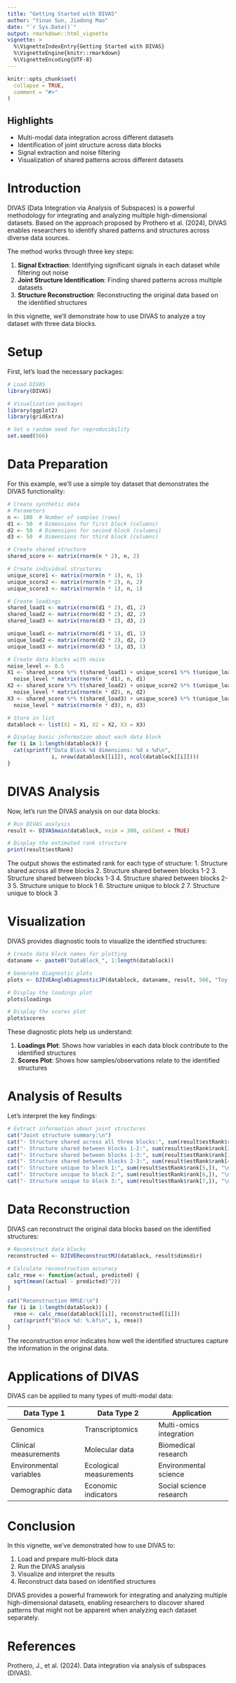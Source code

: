 ```yaml
---
title: "Getting Started with DIVAS"
author: "Yinuo Sun, Jiadong Mao"
date: "`r Sys.Date()`"
output: rmarkdown::html_vignette
vignette: >
  %\VignetteIndexEntry{Getting Started with DIVAS}
  %\VignetteEngine{knitr::rmarkdown}
  %\VignetteEncoding{UTF-8}
---
```


```r
knitr::opts_chunk$set(
  collapse = TRUE,
  comment = "#>"
)
```

## Highlights

- Multi-modal data integration across different datasets
- Identification of joint structure across data blocks
- Signal extraction and noise filtering
- Visualization of shared patterns across different datasets

# Introduction

DIVAS (Data Integration via Analysis of Subspaces) is a powerful methodology for integrating and analyzing multiple high-dimensional datasets. Based on the approach proposed by Prothero et al. (2024), DIVAS enables researchers to identify shared patterns and structures across diverse data sources.

The method works through three key steps:

1. **Signal Extraction**: Identifying significant signals in each dataset while filtering out noise
2. **Joint Structure Identification**: Finding shared patterns across multiple datasets
3. **Structure Reconstruction**: Reconstructing the original data based on the identified structures

In this vignette, we'll demonstrate how to use DIVAS to analyze a toy dataset with three data blocks.

# Setup

First, let's load the necessary packages:

```r
# Load DIVAS
library(DIVAS)

# Visualization packages
library(ggplot2)
library(gridExtra)

# Set a random seed for reproducibility
set.seed(566)
```

# Data Preparation

For this example, we'll use a simple toy dataset that demonstrates the DIVAS functionality:

```r
# Create synthetic data
# Parameters
n <- 100  # Number of samples (rows)
d1 <- 50  # Dimensions for first block (columns)
d2 <- 50  # Dimensions for second block (columns)
d3 <- 50  # Dimensions for third block (columns)

# Create shared structure
shared_score <- matrix(rnorm(n * 2), n, 2)

# Create individual structures
unique_score1 <- matrix(rnorm(n * 1), n, 1)
unique_score2 <- matrix(rnorm(n * 2), n, 2)
unique_score3 <- matrix(rnorm(n * 1), n, 1)

# Create loadings
shared_load1 <- matrix(rnorm(d1 * 2), d1, 2)
shared_load2 <- matrix(rnorm(d2 * 2), d2, 2)
shared_load3 <- matrix(rnorm(d3 * 2), d3, 2)

unique_load1 <- matrix(rnorm(d1 * 1), d1, 1)
unique_load2 <- matrix(rnorm(d2 * 2), d2, 2)
unique_load3 <- matrix(rnorm(d3 * 1), d3, 1)

# Create data blocks with noise
noise_level <- 0.5
X1 <- shared_score %*% t(shared_load1) + unique_score1 %*% t(unique_load1) + 
  noise_level * matrix(rnorm(n * d1), n, d1)
X2 <- shared_score %*% t(shared_load2) + unique_score2 %*% t(unique_load2) + 
  noise_level * matrix(rnorm(n * d2), n, d2)
X3 <- shared_score %*% t(shared_load3) + unique_score3 %*% t(unique_load3) + 
  noise_level * matrix(rnorm(n * d3), n, d3)

# Store in list
datablock <- list(X1 = X1, X2 = X2, X3 = X3)

# Display basic information about each data block
for (i in 1:length(datablock)) {
  cat(sprintf("Data Block %d dimensions: %d x %d\n", 
              i, nrow(datablock[[i]]), ncol(datablock[[i]])))
}
```

# DIVAS Analysis

Now, let's run the DIVAS analysis on our data blocks:

```r
# Run DIVAS analysis
result <- DIVASmain(datablock, nsim = 300, colCent = TRUE)

# Display the estimated rank structure
print(result$estRank)
```

The output shows the estimated rank for each type of structure:
1. Structure shared across all three blocks
2. Structure shared between blocks 1-2
3. Structure shared between blocks 1-3
4. Structure shared between blocks 2-3
5. Structure unique to block 1
6. Structure unique to block 2
7. Structure unique to block 3

# Visualization

DIVAS provides diagnostic tools to visualize the identified structures:

```r
# Create data block names for plotting
dataname <- paste0("DataBlock_", 1:length(datablock))

# Generate diagnostic plots
plots <- DJIVEAngleDiagnosticJP(datablock, dataname, result, 566, "Toy Data Example")

# Display the loadings plot
plots$loadings
```

```r
# Display the scores plot
plots$scores
```

These diagnostic plots help us understand:

1. **Loadings Plot**: Shows how variables in each data block contribute to the identified structures
2. **Scores Plot**: Shows how samples/observations relate to the identified structures

# Analysis of Results

Let's interpret the key findings:

```r
# Extract information about joint structures
cat("Joint structure summary:\n")
cat("- Structure shared across all three blocks:", sum(result$estRank$rank[1,]), "\n")
cat("- Structure shared between blocks 1-2:", sum(result$estRank$rank[2,]), "\n")
cat("- Structure shared between blocks 1-3:", sum(result$estRank$rank[3,]), "\n")
cat("- Structure shared between blocks 2-3:", sum(result$estRank$rank[4,]), "\n")
cat("- Structure unique to block 1:", sum(result$estRank$rank[5,]), "\n")
cat("- Structure unique to block 2:", sum(result$estRank$rank[6,]), "\n")
cat("- Structure unique to block 3:", sum(result$estRank$rank[7,]), "\n")
```

# Data Reconstruction

DIVAS can reconstruct the original data blocks based on the identified structures:

```r
# Reconstruct data blocks
reconstructed <- DJIVEReconstructMJ(datablock, result$dimsdir)

# Calculate reconstruction accuracy
calc_rmse <- function(actual, predicted) {
  sqrt(mean((actual - predicted)^2))
}

cat("Reconstruction RMSE:\n")
for (i in 1:length(datablock)) {
  rmse <- calc_rmse(datablock[[i]], reconstructed[[i]])
  cat(sprintf("Block %d: %.6f\n", i, rmse))
}
```

The reconstruction error indicates how well the identified structures capture the information in the original data.

# Applications of DIVAS

DIVAS can be applied to many types of multi-modal data:

| Data Type 1 | Data Type 2 | Application |
|-------------|-------------|-------------|
| Genomics    | Transcriptomics | Multi-omics integration |
| Clinical measurements | Molecular data | Biomedical research |
| Environmental variables | Ecological measurements | Environmental science |
| Demographic data | Economic indicators | Social science research |

# Conclusion

In this vignette, we've demonstrated how to use DIVAS to:

1. Load and prepare multi-block data
2. Run the DIVAS analysis
3. Visualize and interpret the results
4. Reconstruct data based on identified structures

DIVAS provides a powerful framework for integrating and analyzing multiple high-dimensional datasets, enabling researchers to discover shared patterns that might not be apparent when analyzing each dataset separately.

# References

Prothero, J., et al. (2024). Data integration via analysis of subspaces (DIVAS). 